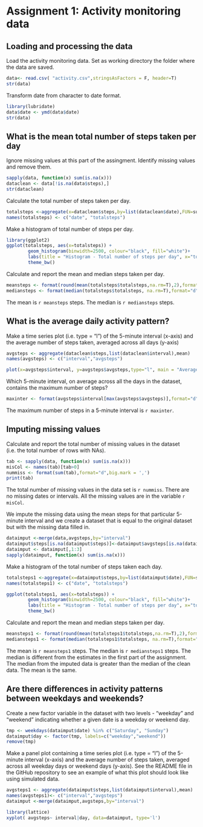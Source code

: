# Assignment 1: Activity monitoring data

## Loading and processing the data

Load the activity monitoring data. 
Set as working directory the folder where the data are saved.

```r
data<- read.csv( "activity.csv",stringsAsFactors = F, header=T)
str(data)
```

Transform date from character to date format.

```r
library(lubridate)
data$date <- ymd(data$date)
str(data)
```
## What is the mean total number of steps taken per day

Ignore missing values at this part of the assingment.
Identify missing values and remove them.

```r
sapply(data, function(x) sum(is.na(x)))
dataclean <- data[!is.na(data$steps),]
str(dataclean)
```
Calculate the total number of steps taken per day.

```r
totalsteps <-aggregate(x=dataclean$steps,by=list(dataclean$date),FUN=sum)
names(totalsteps) <- c("date", "totalsteps")
```
Make a histogram of total number of steps per day.

```r
library(ggplot2)
ggplot(totalsteps, aes(x=totalsteps)) + 
        geom_histogram(binwidth=2500, colour="black", fill="white")+
        labs(title = "Histogram - Total number of steps per day", x="total steps")+
        theme_bw()
```

Calculate and report the mean and median steps taken per day.

``` r
meansteps <- format(round(mean(totalsteps$totalsteps,na.rm=T),2),format="d", big.mark=',')
mediansteps <- format(median(totalsteps$totalsteps, na.rm=T),format="d", big.mark = ',')
```

The mean is `r meansteps` steps. The median is `r mediansteps` steps.

## What is the average daily activity pattern?

Make a time series plot (i.e. type = "l") of the 5-minute interval (x-axis) and the average number of steps taken, averaged across all days (y-axis)

``` r
avgsteps <- aggregate(dataclean$steps,list(dataclean$interval),mean)
names(avgsteps) <- c("interval","avgsteps")

plot(x=avgsteps$interval, y=avgsteps$avgsteps,type="l", main = "Average number of steps per 5-minute interval", xlab="Interval", ylab="Avg Num of Steps")
```

Which 5-minute interval, on average across all the days in the dataset, contains the maximum number of steps?
``` r
maxinter <- format(avgsteps$interval[max(avgsteps$avgsteps)],format="d", big.mark = ',')
```
The maximum number of steps in a 5-minute interval is `r maxinter`.

## Imputing missing values

Calculate and report the total number of missing values in the dataset (i.e. the total number of rows with NAs).

```r
tab <- sapply(data, function(x) sum(is.na(x)))
misCol <- names(tab)[tab>0]
nummiss <- format(sum(tab),format="d",big.mark = ',')
print(tab)
```

The total number of missing values in the data set is `r nummiss`. There are no missing dates or intervals. All the missing values are in the variable `r misCol`.

We impute the missing data using the mean steps for that particular 5-minute interval and we create a dataset that is equal to the original dataset but with the missing data filled in.

``` r
dataimput <-merge(data,avgsteps,by="interval")
dataimput$steps[is.na(dataimput$steps)]<-dataimput$avgsteps[is.na(dataimput$steps)]
dataimput <- dataimput[,1:3]
sapply(dataimput, function(x) sum(is.na(x)))
```

Make a histogram of the total number of steps taken each day.

```r
totalsteps1 <-aggregate(x=dataimput$steps,by=list(dataimput$date),FUN=sum)
names(totalsteps1) <- c("date", "totalsteps")
```

```r

ggplot(totalsteps1, aes(x=totalsteps)) + 
        geom_histogram(binwidth=2500, colour="black", fill="white")+
        labs(title = "Histogram - Total number of steps per day", x="total steps")+
        theme_bw()
```

Calculate and report the mean and median steps taken per day.

``` r
meansteps1 <- format(round(mean(totalsteps1$totalsteps,na.rm=T),2),format="d", big.mark=',')
mediansteps1 <- format(median(totalsteps1$totalsteps, na.rm=T),format="d", big.mark = ',')
```

The mean is `r meansteps1` steps. The median is `r mediansteps1` steps.
The median is different from the estimates in the first part of the assignment. The median from the imputed data is greater than the median of the clean data. The mean is the same.

## Are there differences in activity patterns between weekdays and weekends?

Create a new factor variable in the dataset with two levels - "weekday" and "weekend" indicating whether a given date is a weekday or weekend day.

```r
tmp <- weekdays(dataimput$date) %in% c("Saturday", "Sunday")
dataimput$day <- factor(tmp, labels=c("weekday","weekend"))
remove(tmp)
```

Make a panel plot containing a time series plot (i.e. type = "l") of the 5-minute interval (x-axis) and the average number of steps taken, averaged across all weekday days or weekend days (y-axis). See the README file in the GitHub repository to see an example of what this plot should look like using simulated data.

``` r
avgsteps1 <- aggregate(dataimput$steps,list(dataimput$interval),mean)
names(avgsteps1)<- c("interval","avgsteps")
dataimput <-merge(dataimput,avgsteps,by="interval")

library(lattice)
xyplot( avgsteps~ interval|day, data=dataimput, type='l')
```